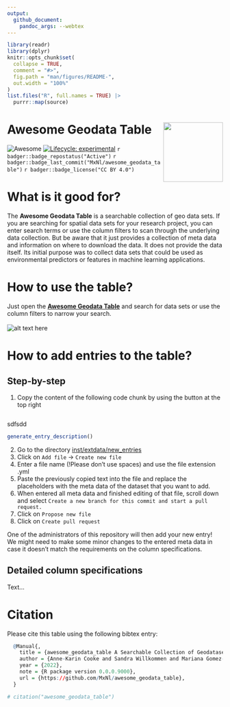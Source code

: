 ```yaml
---
output: 
  github_document:
    pandoc_args: --webtex
---
```


<!-- README.md is generated from README.Rmd. Please edit that file -->

```r
library(readr)
library(dplyr)
knitr::opts_chunk$set(
  collapse = TRUE,
  comment = "#>",
  fig.path = "man/figures/README-",
  out.width = "100%"
)
list.files("R", full.names = TRUE) |>
  purrr::map(source)
```

# Awesome Geodata Table <img src='man/figures/awesome_geodata_table_logo.png' align="right" height="139"/>

<!-- badges: start -->
![Awesome](https://cdn.rawgit.com/sindresorhus/awesome/d7305f38d29fed78fa85652e3a63e154dd8e8829/media/badge.svg)
[![Lifecycle: experimental](https://img.shields.io/badge/lifecycle-experimental-orange.svg)](https://lifecycle.r-lib.org/articles/stages.html#experimental)
`r badger::badge_repostatus("Active")`
`r badger::badge_last_commit("MxNl/awesome_geodata_table")`
`r badger::badge_license("CC BY 4.0")`
<!-- badges: end -->

# What is it good for?

The **Awesome Geodata Table** is a searchable collection of geo data sets. If you are searching for spatial data sets for your research project, you can enter search terms or use the column filters to scan through the underlying data collection. But be aware that it just provides a collection of meta data and information on where to download the data. It does not provide the data itself. Its initial purpose was to collect data sets that could be used as environmental predictors or features in machine learning applications.

# How to use the table?

Just open the [**Awesome Geodata Table**](https://mxnl.github.io/awesome_geodata_table/) and search for data sets or use the column filters to narrow your search.
<br><br>
![alt text here](man/figures/awesomegeodatatable_howto.gif)


# How to add entries to the table?

## Step-by-step

  1. Copy the content of the following code chunk by using the button at the top right
  
```r
```
  
  
  sdfsdd
```r
generate_entry_description()
```
  
  2. Go to the directory [inst/extdata/new_entries](https://github.com/MxNl/awesome_geodata_table/tree/main/inst/extdata/new_entries)
  3. Click on `Add file` -> `Create new file`
  4. Enter a file name (!Please don't use spaces) and use the file extension .yml
  5. Paste the previously copied text into the file and replace the placeholders with the meta data of the dataset that you want to add.
  6. When entered all meta data and finished editing of that file, scroll down and select `Create a new branch for this commit and start a pull request.`
  7. Click on `Propose new file`
  8. Click on `Create pull request`

One of the administrators of this repository will then add your new entry! We might need to make some minor changes to the entered meta data in case it doesn't match the requirements on the column specifications.

## Detailed column specifications

Text...

# Citation

Please cite this table using the following bibtex entry:
```r
  @Manual{,
    title = {awesome_geodata_table A Searchable Collection of Geodatasets Maintained by its Community},
    author = {Anne-Karin Cooke and Sandra Willkommen and Mariana Gomez-Ospina and Maximilian Nölscher},
    year = {2022},
    note = {R package version 0.0.0.9000},
    url = {https://github.com/MxNl/awesome_geodata_table},
  }
```



```r
# citation("awesome_geodata_table")
```
